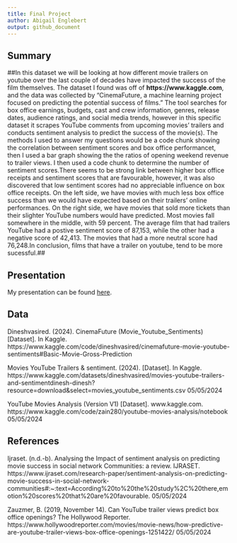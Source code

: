 ```yaml
---
title: Final Project
author: Abigail Englebert
output: github_document
---
```


## Summary

##In this dataset we will be looking at how different movie trailers on youtube over the last couple of decades have impacted the success of the film themselves. The dataset I found was off of **https://www.kaggle.com**, and the data was collected by "CinemaFuture, a machine learning project focused on predicting the potential success of films." The tool searches for box office earnings, budgets, cast and crew information, genres, release dates, audience ratings, and social media trends, however in this specific dataset it scrapes YouTube comments from upcoming movies' trailers and conducts sentiment analysis to predict the success of the movie(s). The methods I used to answer my questions would be a code chunk showing the correlation between sentiment scores and box office performancet, then I used a bar graph showing the the ratios of opening weekend revenue to trailer views. I then used a code chunk to determine the number of sentiment scores.There seems to be strong link between higher box office receipts and sentiment scores that are favourable, however, it was also discovered that low sentiment scores had no appreciable influence on box office receipts. On the left side, we have movies with much less box office success than we would have expected based on their trailers’ online performances. On the right side, we have movies that sold more tickets than their slighter YouTube numbers would have predicted. Most movies fall somewhere in the middle, with 59 percent. The average film that had trailers YouTube had a postive sentiment score of 87,153, while the other had a negative score of 42,413. The movies that had a more neutral score had 76,248.In conclusion, films that have a trailer on youtube, tend to be more sucessful.##

## Presentation

My presentation can be found [here](https://c76875f28d7b4b3fbdd3c0bfb0f1d581.app.posit.cloud/file_show?path=%2Fcloud%2Fproject%2Fpresentation%2Fpresentation.html#1).

## Data 

Dineshvasired. (2024). CinemaFuture (Movie_Youtube_Sentiments) [Dataset]. In Kaggle. https://www.kaggle.com/code/dineshvasired/cinemafuture-movie-youtube-sentiments#Basic-Movie-Gross-Prediction

Movies YouTube Trailers & sentiment. (2024). [Dataset]. In Kaggle. https://www.kaggle.com/datasets/dineshvasired/movies-youtube-trailers-and-sentimentdinesh-dinesh?resource=download&select=movies_youtube_sentiments.csv 05/05/2024

YouTube Movies Analysis (Version V1) [Dataset]. www.kaggle.com. https://www.kaggle.com/code/zain280/youtube-movies-analysis/notebook 05/05/2024


## References
Ijraset. (n.d.-b). Analysing the Impact of sentiment analysis on predicting movie success in social network Communities: a review. IJRASET. https://www.ijraset.com/research-paper/sentiment-analysis-on-predicting-movie-success-in-social-network-communities#:~:text=According%20to%20the%20study%2C%20there,emotion%20scores%20that%20are%20favourable. 05/05/2024

Zauzmer, B. (2019, November 14). Can YouTube trailer views predict box office openings? The Hollywood Reporter. https://www.hollywoodreporter.com/movies/movie-news/how-predictive-are-youtube-trailer-views-box-office-openings-1251422/ 05/05/2024

